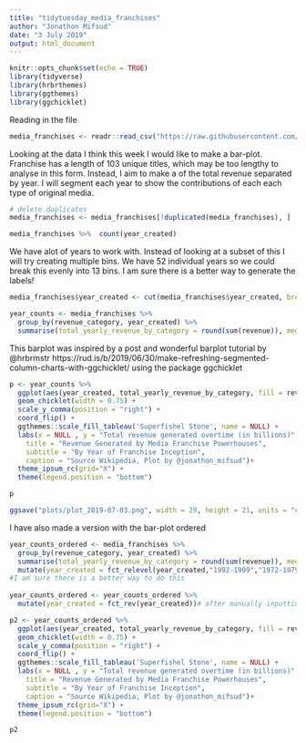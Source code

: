 ```yaml
---
title: "tidytuesday_media_franchises"
author: "Jonathon Mifsud"
date: "3 July 2019"
output: html_document
---
```


```r
knitr::opts_chunk$set(echo = TRUE)
library(tidyverse)
library(hrbrthemes)
library(ggthemes)
library(ggchicklet)
```
Reading in the file
```r
media_franchises <- readr::read_csv("https://raw.githubusercontent.com/rfordatascience/tidytuesday/master/data/2019/2019-07-02/media_franchises.csv")

```

Looking at the data I think this week I would like to make a bar-plot. Franchise has a length of 103 unique titles, which may be too lengthy to analyse in this form. Instead, I aim to make a  of the total revenue separated by year. I will segment each year to show the contributions of each each type of original media. 
```r
# delete duplicates
media_franchises <- media_franchises[!duplicated(media_franchises), ]
```

```r
media_franchises %>%  count(year_created)
```

We have alot of years to work with. Instead of looking at a subset of this I will try creating multiple bins. We have 52 individual years so we could break this evenly into 13 bins. I am sure there is a better way to generate the labels!  

```r
media_franchises$year_created <- cut(media_franchises$year_created, breaks = 13, labels = c( "1924-1931","1931-1938","1938-1945","1945-1951","1951-1958","1958-1965","1965-1972","1972-1979","1979-1986","1986-1992","1992-1999","1999-2006","2006-2013"))
```

```r
year_counts <- media_franchises %>%
  group_by(revenue_category, year_created) %>% 
  summarise(total_yearly_revenue_by_category = round(sum(revenue)), media_count = n()) 
```

This barplot was inspired by a post and wonderful barplot tutorial by @hrbrmstr https://rud.is/b/2019/06/30/make-refreshing-segmented-column-charts-with-ggchicklet/ using the package ggchicklet
```r
p <- year_counts %>% 
  ggplot(aes(year_created, total_yearly_revenue_by_category, fill = revenue_category))+
  geom_chicklet(width = 0.75) +
  scale_y_comma(position = "right") +
  coord_flip() +
  ggthemes::scale_fill_tableau('Superfishel Stone', name = NULL) +
  labs(x = NULL , y = "Total revenue generated overtime (in billions)", fill = NULL,
    title = "Revenue Generated by Media Franchise Powerhouses",
    subtitle = "By Year of Franchise Inception",
    caption = "Source Wikipedia, Plot by @jonathon_mifsud")+
  theme_ipsum_rc(grid="X") +
  theme(legend.position = "bottom")

p


```

```r
ggsave("plots/plot_2019-07-03.png", width = 29, height = 21, units = "cm", dpi = "retina")
```

I have also made a version with the bar-plot ordered
```r
year_counts_ordered <- media_franchises %>%
  group_by(revenue_category, year_created) %>% 
  summarise(total_yearly_revenue_by_category = round(sum(revenue)), media_count = n()) %>% 
  mutate(year_created = fct_relevel(year_created,"1992-1999","1972-1979","1999-2006","1979-1986","1924-1931", "1986-1992","2006-2013","1965-1972","1958-1965","1938-1945","1945-1951","1951-1958", "1931-1938")) 
#I am sure there is a better way to do this
  
year_counts_ordered <- year_counts_ordered %>% 
  mutate(year_created = fct_rev(year_created))# after manually inputting the order I realised that it was lowest value first so I am reversing it so we get the higher revenes first. 

p2 <- year_counts_ordered %>% 
  ggplot(aes(year_created, total_yearly_revenue_by_category, fill = revenue_category))+
  geom_chicklet(width = 0.75) +
  scale_y_comma(position = "right") +
  coord_flip() +
  ggthemes::scale_fill_tableau('Superfishel Stone', name = NULL) +
  labs(x = NULL , y = "Total revenue generated overtime (in billions)", fill = NULL,
    title = "Revenue Generated by Media Franchise Powerhouses",
    subtitle = "By Year of Franchise Inception",
    caption = "Source Wikipedia, Plot by @jonathon_mifsud")+
  theme_ipsum_rc(grid="X") +
  theme(legend.position = "bottom")

p2
```



